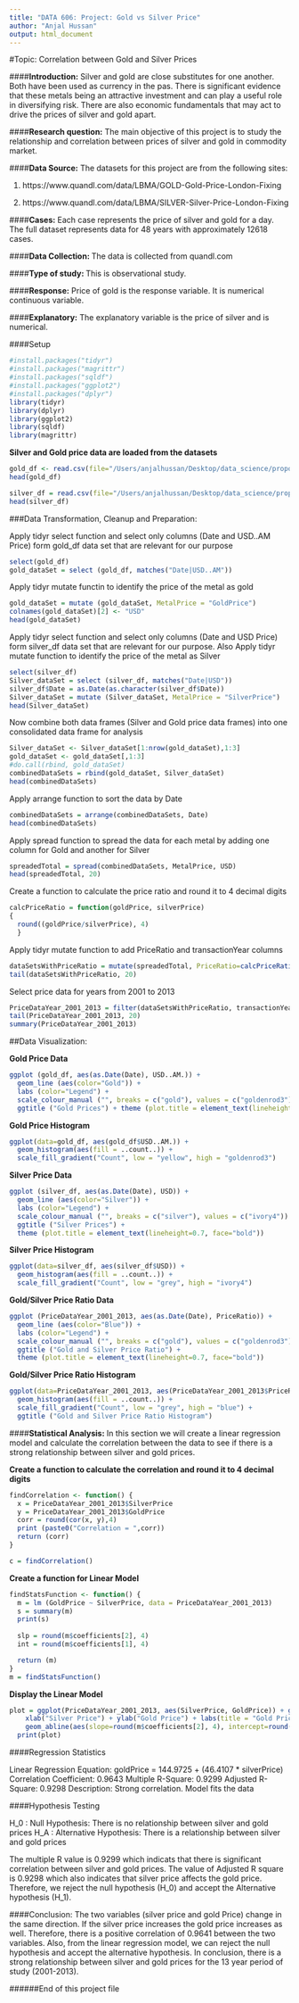 ```yaml
---
title: "DATA 606: Project: Gold vs Silver Price"
author: "Anjal Hussan"
output: html_document
---
```


#Topic: Correlation between Gold and Silver Prices

####**Introduction:**
Silver and gold are close substitutes for one another. Both have been used as currency in the pas. There is significant evidence that these metals being an attractive investment and can play a useful role in diversifying risk. There are also economic fundamentals that may act to drive the prices of silver and gold apart.

####**Research question:**
The main objective of this project is to study the relationship and correlation between prices of silver and gold in commodity market.

####**Data Source:**
The datasets for this project are from the following sites:

1. https://www.quandl.com/data/LBMA/GOLD-Gold-Price-London-Fixing

2. https://www.quandl.com/data/LBMA/SILVER-Silver-Price-London-Fixing

####**Cases:**
Each case represents the price of silver and gold for a day. The full dataset represents data for 48 years with approximately 12618 cases.

####**Data Collection: **
The data is collected from quandl.com

####**Type of study: **
This is observational study.

####**Response:**
Price of gold is the response variable. It is numerical continuous variable.

####**Explanatory:**
The explanatory variable is the price of silver and is numerical.

####Setup
```r
#install.packages("tidyr")
#install.packages("magrittr")
#install.packages("sqldf")
#install.packages("ggplot2")
#install.packages("dplyr")
library(tidyr)
library(dplyr)
library(ggplot2)
library(sqldf)
library(magrittr)
```

**Silver and Gold price data are loaded from the datasets**

```R
gold_df <- read.csv(file="/Users/anjalhussan/Desktop/data_science/proposal/GOLD.csv", head=TRUE, sep=",",stringsAsFactors = FALSE) 
head(gold_df)
```


```R
silver_df = read.csv(file="/Users/anjalhussan/Desktop/data_science/proposal/SILVER.csv", head=TRUE, sep=",",stringsAsFactors = FALSE)
head(silver_df)
```

###Data Transformation, Cleanup and Preparation:

Apply tidyr select function and select only columns (Date and USD..AM Price) form gold_df data set that are relevant for our purpose
```R
select(gold_df)
gold_dataSet = select (gold_df, matches("Date|USD..AM"))
```


Apply tidyr mutate functin to identify the price of the metal as gold
```R
gold_dataSet = mutate (gold_dataSet, MetalPrice = "GoldPrice")
colnames(gold_dataSet)[2] <- "USD"
head(gold_dataSet)
```

Apply tidyr select function and select only columns (Date and USD Price) form silver_df data set that are relevant for our purpose. Also Apply tidyr mutate function to identify the price of the metal as Silver

```R
select(silver_df)
Silver_dataSet = select (silver_df, matches("Date|USD"))
silver_df$Date = as.Date(as.character(silver_df$Date))
Silver_dataSet = mutate (Silver_dataSet, MetalPrice = "SilverPrice")
head(Silver_dataSet)
```

Now combine both data frames (Silver and Gold price data frames) into one consolidated data frame for analysis

```R
Silver_dataSet <- Silver_dataSet[1:nrow(gold_dataSet),1:3]
gold_dataSet <- gold_dataSet[,1:3]
#do.call(rbind, gold_dataSet)
combinedDataSets = rbind(gold_dataSet, Silver_dataSet)
head(combinedDataSets)
```

Apply arrange function to sort the data by Date

```R
combinedDataSets = arrange(combinedDataSets, Date)
head(combinedDataSets)
```

Apply spread function to spread the data for each metal by adding one column for Gold and another for Silver

```R
spreadedTotal = spread(combinedDataSets, MetalPrice, USD)
head(spreadedTotal, 20)
```

Create a function to calculate the price ratio and round it to 4 decimal digits

```R
calcPriceRatio = function(goldPrice, silverPrice)
{
  round((goldPrice/silverPrice), 4)
  }
```

Apply tidyr mutate function to add PriceRatio and transactionYear columns

```R
dataSetsWithPriceRatio = mutate(spreadedTotal, PriceRatio=calcPriceRatio(GoldPrice, SilverPrice), transactionYear=substring(Date,1,4))
tail(dataSetsWithPriceRatio, 20)
```

Select price data for years from 2001 to 2013

```R
PriceDataYear_2001_2013 = filter(dataSetsWithPriceRatio, transactionYear %in% c("2001", "2002", "2003", "2004", "2005", "2006", "2007", "2008", "2009", "2010", "2011", "2012", "2013"))
tail(PriceDataYear_2001_2013, 20)
summary(PriceDataYear_2001_2013)
```

##Data Visualization:

**Gold Price Data**

```R
ggplot (gold_df, aes(as.Date(Date), USD..AM.)) +
  geom_line (aes(color="Gold")) +
  labs (color="Legend") +
  scale_colour_manual ("", breaks = c("gold"), values = c("goldenrod3")) +
  ggtitle ("Gold Prices") + theme (plot.title = element_text(lineheight=0.7, face="bold"))
```

**Gold Price Histogram**

```R
ggplot(data=gold_df, aes(gold_df$USD..AM.)) +
  geom_histogram(aes(fill = ..count..)) +
  scale_fill_gradient("Count", low = "yellow", high = "goldenrod3")
```


**Silver Price Data**

```R
ggplot (silver_df, aes(as.Date(Date), USD)) +
  geom_line (aes(color="Silver")) +
  labs (color="Legend") +
  scale_colour_manual ("", breaks = c("silver"), values = c("ivory4")) +
  ggtitle ("Silver Prices") +
  theme (plot.title = element_text(lineheight=0.7, face="bold"))
```


**Silver Price Histogram**

```R
ggplot(data=silver_df, aes(silver_df$USD)) +
  geom_histogram(aes(fill = ..count..)) +
  scale_fill_gradient("Count", low = "grey", high = "ivory4")
```

**Gold/Silver Price Ratio Data**

```R
ggplot (PriceDataYear_2001_2013, aes(as.Date(Date), PriceRatio)) +
  geom_line (aes(color="Blue")) +
  labs (color="Legend") +
  scale_colour_manual ("", breaks = c("gold"), values = c("goldenrod3")) +
  ggtitle ("Gold and Silver Price Ratio") +
  theme (plot.title = element_text(lineheight=0.7, face="bold"))
```

**Gold/Silver Price Ratio Histogram**

```R
ggplot(data=PriceDataYear_2001_2013, aes(PriceDataYear_2001_2013$PriceRatio)) +
  geom_histogram(aes(fill = ..count..)) +
  scale_fill_gradient("Count", low = "grey", high = "blue") +
  ggtitle ("Gold and Silver Price Ratio Histogram")
```

####**Statistical Analysis:**
In this section we will create a linear regression model and calculate the correlation between the data to see if there is a strong relationship between silver and gold prices.

**Create a function to calculate the correlation and round it to 4 decimal digits**

```R
findCorrelation <- function() {
  x = PriceDataYear_2001_2013$SilverPrice
  y = PriceDataYear_2001_2013$GoldPrice
  corr = round(cor(x, y),4)
  print (paste0("Correlation = ",corr))
  return (corr)
}

c = findCorrelation()

```

**Create a function for Linear Model**

```R
findStatsFunction <- function() {
  m = lm (GoldPrice ~ SilverPrice, data = PriceDataYear_2001_2013)
  s = summary(m)
  print(s)
  
  slp = round(m$coefficients[2], 4)
  int = round(m$coefficients[1], 4)

  return (m)
}
m = findStatsFunction()
```

**Display the Linear Model**

```R
plot = ggplot(PriceDataYear_2001_2013, aes(SilverPrice, GoldPrice)) + geom_point(colour="blue") + 
    xlab("Silver Price") + ylab("Gold Price") + labs(title = "Gold Price vs Silver Price") +
    geom_abline(aes(slope=round(m$coefficients[2], 4), intercept=round(m$coefficients[1], 4), color="red"))
  print(plot)
```

####Regression Statistics

Linear Regression Equation: goldPrice = 144.9725 + (46.4107 * silverPrice)
Correlation Coefficient: 0.9643
Multiple R-Square: 0.9299
Adjusted R-Square: 0.9298
Description: Strong correlation. Model fits the data

####Hypothesis Testing

H_0 : 	 Null Hypothesis: There is no relationship between silver and gold prices
H_A : 	 Alternative Hypothesis: There is a relationship between silver and gold prices

The multiple R value is 0.9299 which indicats that there is significant correlation between silver and gold prices. The value of Adjusted R square is 0.9298 which also indicates that silver price affects the gold price. Therefore, we reject the null hypothesis (H_0) and accept the Alternative hypothesis (H_1).

####Conclusion:
The two variables (silver price and gold Price) change in the same direction. If the silver price increases the gold price increases as well. Therefore, there is a positive correlation of 0.9641 between the two variables. Also, from the linear regression model, we can reject the null hypothesis and accept the alternative hypothesis. In conclusion, there is a strong relationship between silver and gold prices for the 13 year period of study (2001-2013).


######End of this project file



